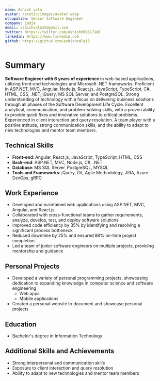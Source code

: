 ```yaml
---
name: Ashish vala
avatar: /static/images/avatar.webp
occupation: Senior Software Engineer
company: India
email: ashishvala15@gmail.com
twitter: https://twitter.com/AshishV69817188
linkedin: https://www.linkedin.com
github: https://github.com/ashishvala15
---
```


# Summary

**Software Engineer with 6 years of experience** in web-based applications, utilizing front-end technologies and Microsoft .NET frameworks. Proficient in ASP.NET, MVC, Angular, Node.js, React.js, JavaScript, TypeScript, C#, HTML, CSS, .NET, jQuery, MS SQL Server, and PostgreSQL. Strong understanding of technology with a focus on delivering business solutions through all phases of the Software Development Life Cycle. Excellent analytical, communication, and problem-solving skills, with a proven ability to provide quick fixes and innovative solutions to critical problems. Experienced in client interaction and query resolution. A team player with a positive attitude, strong communication skills, and the ability to adapt to new technologies and mentor team members.

## Technical Skills

- **Front-end**: Angular, React.js, JavaScript, TypeScript, HTML, CSS
- **Back-end**: ASP.NET, MVC, Node.js, C#, .NET
- **Database**: MS SQL Server, PostgreSQL, MYSQL
- **Tools and Frameworks**: jQuery, Git, Agile Methodology, JIRA, Azure DevOps, gRPC

## Work Experience

- Developed and maintained web applications using ASP.NET, MVC, Angular, and React.js
- Collaborated with cross-functional teams to gather requirements, analyze, develop, test, and deploy software solutions
- Improved code efficiency by 35% by identifying and resolving a significant process bottleneck
- Reduced downtime by 25% and ensured 98% on-time project completion
- Led a team of junior software engineers on multiple projects, providing mentorship and guidance

## Personal Projects

- Developed a variety of personal programming projects, showcasing dedication to expanding knowledge in computer science and software engineering
  - Web apps
  - Mobile applications
- Created a personal website to document and showcase personal projects

## Education

- Bachelor's degree in Information Technology

## Additional Skills and Achievements

- Strong interpersonal and communication skills
- Exposure to client interaction and query resolution
- Ability to adapt to new technologies and mentor team members
